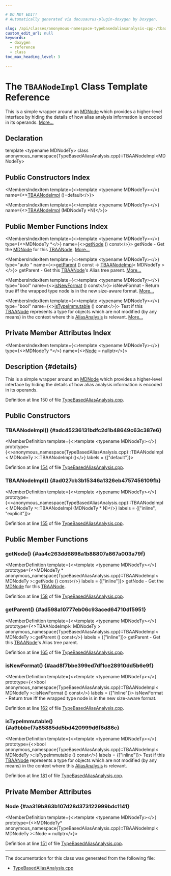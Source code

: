 ```yaml
---

# DO NOT EDIT!
# Automatically generated via docusaurus-plugin-doxygen by Doxygen.

slug: /api/classes/anonymous-namespace-typebasedaliasanalysis-cpp-/tbaanodeimpl
custom_edit_url: null
keywords:
  - doxygen
  - reference
  - class
toc_max_heading_level: 3

---
```





# The `TBAANodeImpl` Class Template Reference

<DoxygenPage pluginConfig={pluginConfig}>

This is a simple wrapper around an <a href="/docs/api/classes/llvm/mdnode">MDNode</a> which provides a higher-level interface by hiding the details of how alias analysis information is encoded in its operands. <a href="#details">More...</a>

## Declaration

<CodeBlock>template &lt;typename MDNodeTy&gt;
class anonymous_namespace{TypeBasedAliasAnalysis.cpp}::TBAANodeImpl&lt;MDNodeTy&gt;</CodeBlock>

## Public Constructors Index

<MembersIndex>

<MembersIndexItem
  template={<>template &lt;typename MDNodeTy&gt;</>}
  name={<><a href="#adc45236131bdfc2d1b48649c63c387e6">TBAANodeImpl</a> ()=default</>}>
</MembersIndexItem>

<MembersIndexItem
  template={<>template &lt;typename MDNodeTy&gt;</>}
  name={<><a href="#ad027cb3b15346a1326eb4757456109fb">TBAANodeImpl</a> (MDNodeTy &#42;N)</>}>
</MembersIndexItem>

</MembersIndex>

## Public Member Functions Index

<MembersIndex>

<MembersIndexItem
  template={<>template &lt;typename MDNodeTy&gt;</>}
  type={<>MDNodeTy &#42;</>}
  name={<><a href="#aa4c263dd6898a1b88807a867a003a79f">getNode</a> () const</>}>
getNode - Get the <a href="/docs/api/classes/llvm/mdnode">MDNode</a> for this <a href="/docs/api/namespaces/anonymous-typebasedaliasanalysis-cpp-/#aed6974c4343ed0d45ee3453072a24591">TBAANode</a>. <a href="#aa4c263dd6898a1b88807a867a003a79f">More...</a>
</MembersIndexItem>

<MembersIndexItem
  template={<>template &lt;typename MDNodeTy&gt;</>}
  type="auto "
  name={<><a href="#ad598a10777eb06c93aced64710df5951">getParent</a> () const -&gt; <a href="/docs/api/classes/anonymous-namespace-typebasedaliasanalysis-cpp-/tbaanodeimpl">TBAANodeImpl</a>&lt; MDNodeTy &gt;</>}>
getParent - Get this <a href="/docs/api/namespaces/anonymous-typebasedaliasanalysis-cpp-/#aed6974c4343ed0d45ee3453072a24591">TBAANode</a>&#39;s Alias tree parent. <a href="#ad598a10777eb06c93aced64710df5951">More...</a>
</MembersIndexItem>

<MembersIndexItem
  template={<>template &lt;typename MDNodeTy&gt;</>}
  type="bool"
  name={<><a href="#aad8f7bbe399ed7df1ce28910dd5b6e9f">isNewFormat</a> () const</>}>
isNewFormat - Return true iff the wrapped type node is in the new size-aware format. <a href="#aad8f7bbe399ed7df1ce28910dd5b6e9f">More...</a>
</MembersIndexItem>

<MembersIndexItem
  template={<>template &lt;typename MDNodeTy&gt;</>}
  type="bool"
  name={<><a href="#a9bbbef7a85885dd5bd420999d6f6d86c">isTypeImmutable</a> () const</>}>
Test if this <a href="/docs/api/namespaces/anonymous-typebasedaliasanalysis-cpp-/#aed6974c4343ed0d45ee3453072a24591">TBAANode</a> represents a type for objects which are not modified (by any means) in the context where this <a href="/docs/api/namespaces/llvm/#ae457f1cf451ed893666c4a384e58f8e5">AliasAnalysis</a> is relevant. <a href="#a9bbbef7a85885dd5bd420999d6f6d86c">More...</a>
</MembersIndexItem>

</MembersIndex>

## Private Member Attributes Index

<MembersIndex>

<MembersIndexItem
  template={<>template &lt;typename MDNodeTy&gt;</>}
  type={<>MDNodeTy &#42;</>}
  name={<><a href="#aa319b863b107d28d373122999bdc1141">Node</a> = nullptr</>}>
</MembersIndexItem>

</MembersIndex>

## Description {#details}

This is a simple wrapper around an <a href="/docs/api/classes/llvm/mdnode">MDNode</a> which provides a higher-level interface by hiding the details of how alias analysis information is encoded in its operands.

Definition at line 150 of file <a href="/docs/api/files/lib/lib/analysis/typebasedaliasanalysis-cpp">TypeBasedAliasAnalysis.cpp</a>.

<SectionDefinition>

## Public Constructors

### TBAANodeImpl() {#adc45236131bdfc2d1b48649c63c387e6}

<MemberDefinition
  template={<>template &lt;typename MDNodeTy&gt;</>}
  prototype={<>anonymous&#95;namespace&#123;TypeBasedAliasAnalysis.cpp&#125;::TBAANodeImpl&lt; MDNodeTy &gt;::TBAANodeImpl ()</>}
  labels = {["default"]}>

Definition at line <a href="/docs/api/files/lib/lib/analysis/typebasedaliasanalysis-cpp/#l00154">154</a> of file <a href="/docs/api/files/lib/lib/analysis/typebasedaliasanalysis-cpp">TypeBasedAliasAnalysis.cpp</a>.
</MemberDefinition>

### TBAANodeImpl() {#ad027cb3b15346a1326eb4757456109fb}

<MemberDefinition
  template={<>template &lt;typename MDNodeTy&gt;</>}
  prototype={<>anonymous&#95;namespace&#123;TypeBasedAliasAnalysis.cpp&#125;::TBAANodeImpl&lt; MDNodeTy &gt;::TBAANodeImpl (MDNodeTy &#42; N)</>}
  labels = {["inline", "explicit"]}>

Definition at line <a href="/docs/api/files/lib/lib/analysis/typebasedaliasanalysis-cpp/#l00155">155</a> of file <a href="/docs/api/files/lib/lib/analysis/typebasedaliasanalysis-cpp">TypeBasedAliasAnalysis.cpp</a>.
</MemberDefinition>

</SectionDefinition>

<SectionDefinition>

## Public Member Functions

### getNode() {#aa4c263dd6898a1b88807a867a003a79f}

<MemberDefinition
  template={<>template &lt;typename MDNodeTy&gt;</>}
  prototype={<>MDNodeTy &#42; anonymous&#95;namespace&#123;TypeBasedAliasAnalysis.cpp&#125;::TBAANodeImpl&lt; MDNodeTy &gt;::getNode () const</>}
  labels = {["inline"]}>
getNode - Get the <a href="/docs/api/classes/llvm/mdnode">MDNode</a> for this <a href="/docs/api/namespaces/anonymous-typebasedaliasanalysis-cpp-/#aed6974c4343ed0d45ee3453072a24591">TBAANode</a>.

Definition at line <a href="/docs/api/files/lib/lib/analysis/typebasedaliasanalysis-cpp/#l00158">158</a> of file <a href="/docs/api/files/lib/lib/analysis/typebasedaliasanalysis-cpp">TypeBasedAliasAnalysis.cpp</a>.
</MemberDefinition>

### getParent() {#ad598a10777eb06c93aced64710df5951}

<MemberDefinition
  template={<>template &lt;typename MDNodeTy&gt;</>}
  prototype={<>TBAANodeImpl&lt; MDNodeTy &gt; anonymous&#95;namespace&#123;TypeBasedAliasAnalysis.cpp&#125;::TBAANodeImpl&lt; MDNodeTy &gt;::getParent () const</>}
  labels = {["inline"]}>
getParent - Get this <a href="/docs/api/namespaces/anonymous-typebasedaliasanalysis-cpp-/#aed6974c4343ed0d45ee3453072a24591">TBAANode</a>&#39;s Alias tree parent.

Definition at line <a href="/docs/api/files/lib/lib/analysis/typebasedaliasanalysis-cpp/#l00165">165</a> of file <a href="/docs/api/files/lib/lib/analysis/typebasedaliasanalysis-cpp">TypeBasedAliasAnalysis.cpp</a>.
</MemberDefinition>

### isNewFormat() {#aad8f7bbe399ed7df1ce28910dd5b6e9f}

<MemberDefinition
  template={<>template &lt;typename MDNodeTy&gt;</>}
  prototype={<>bool anonymous&#95;namespace&#123;TypeBasedAliasAnalysis.cpp&#125;::TBAANodeImpl&lt; MDNodeTy &gt;::isNewFormat () const</>}
  labels = {["inline"]}>
isNewFormat - Return true iff the wrapped type node is in the new size-aware format.

Definition at line <a href="/docs/api/files/lib/lib/analysis/typebasedaliasanalysis-cpp/#l00162">162</a> of file <a href="/docs/api/files/lib/lib/analysis/typebasedaliasanalysis-cpp">TypeBasedAliasAnalysis.cpp</a>.
</MemberDefinition>

### isTypeImmutable() {#a9bbbef7a85885dd5bd420999d6f6d86c}

<MemberDefinition
  template={<>template &lt;typename MDNodeTy&gt;</>}
  prototype={<>bool anonymous&#95;namespace&#123;TypeBasedAliasAnalysis.cpp&#125;::TBAANodeImpl&lt; MDNodeTy &gt;::isTypeImmutable () const</>}
  labels = {["inline"]}>
Test if this <a href="/docs/api/namespaces/anonymous-typebasedaliasanalysis-cpp-/#aed6974c4343ed0d45ee3453072a24591">TBAANode</a> represents a type for objects which are not modified (by any means) in the context where this <a href="/docs/api/namespaces/llvm/#ae457f1cf451ed893666c4a384e58f8e5">AliasAnalysis</a> is relevant.

Definition at line <a href="/docs/api/files/lib/lib/analysis/typebasedaliasanalysis-cpp/#l00181">181</a> of file <a href="/docs/api/files/lib/lib/analysis/typebasedaliasanalysis-cpp">TypeBasedAliasAnalysis.cpp</a>.
</MemberDefinition>

</SectionDefinition>

<SectionDefinition>

## Private Member Attributes

### Node {#aa319b863b107d28d373122999bdc1141}

<MemberDefinition
  template={<>template &lt;typename MDNodeTy&gt;</>}
  prototype={<>MDNodeTy&#42; anonymous&#95;namespace&#123;TypeBasedAliasAnalysis.cpp&#125;::TBAANodeImpl&lt; MDNodeTy &gt;::Node = nullptr</>}>

Definition at line <a href="/docs/api/files/lib/lib/analysis/typebasedaliasanalysis-cpp/#l00151">151</a> of file <a href="/docs/api/files/lib/lib/analysis/typebasedaliasanalysis-cpp">TypeBasedAliasAnalysis.cpp</a>.
</MemberDefinition>

</SectionDefinition>

<hr/>

The documentation for this class was generated from the following file:

<ul>
<li><a href="/docs/api/files/lib/lib/analysis/typebasedaliasanalysis-cpp">TypeBasedAliasAnalysis.cpp</a></li>
</ul>

</DoxygenPage>
